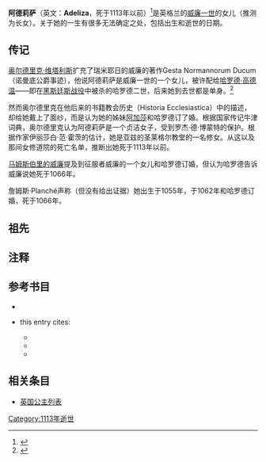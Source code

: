{{Infobox Royalty
| name = 阿德莉萨
| title = 
| house = [[诺曼王朝|诺曼王朝]]
| father = [[威廉一世_(英格蘭)|征服者威廉]]
| mother = [[佛兰德斯|佛兰德斯]]的[[玛蒂尔达_(佛兰德斯)|玛蒂尔达]]
| date of birth = 未知
| place of birth = 
| date of death = 约1013年以前
| place of death = 
| place of burial = 
|}}

'''阿德莉萨'''（英文：'''Adeliza'''，死于1113年以前）<ref name="odnb">{{harvnb|van Houts|2004}}</ref>是英格兰的[[威廉一世_(英格兰)|威廉一世]]的女儿（推测为长女）。关于她的一生有很多无法确定之处，包括出生和逝世的日期。

==传记==
[[奥尔德里克·维塔利斯|奥尔德里克·维塔利斯]]扩充了瑞米耶日的威廉的著作Gesta Normannorum Ducum（诺曼底公爵事迹），他说阿德莉萨是威廉一世的一个女儿，被许配给[[哈羅德·葛溫森|哈罗德·高德温]]——即在[[黑斯廷斯战役|黑斯廷斯战役]]中被杀的哈罗德二世，后来她到去世都是单身。<ref name="dnb">{{harvnb|Round|1885|p=137}}</ref>

然而奥尔德里克在他后来的书籍教会历史（Historia Ecclesiastica）中的描述，却给她戴上了面纱，而是认为她的姊妹[[阿加莎_(诺曼底)|阿加莎]]和哈罗德订了婚。根据国家传记牛津词典，奥尔德里克认为阿德莉萨是一个贞洁女子，受到罗杰·德·博蒙特的保护。根据作家伊丽莎白·范·霍茨的估计，她是亚兹的圣莱格尔教堂的一名修女。从这以及那间女修道院的死亡名单，推断出她死于1113年以前。

[[马姆斯伯里的威廉|马姆斯伯里的威廉]]提及到征服者威廉的一个女儿和哈罗德订婚，但认为哈罗德告诉威廉说她死于1066年。

詹姆斯·Planché声称（但没有给出证据）她出生于1055年，于1062年和哈罗德订婚，死于1066年。

==祖先==
{{Ahnentafel top|先祖}}<center>
{{ahnentafel-compact5
| style = font-size: 85%;
|boxstyle_1=background-color: #ddf;
|boxstyle_2=background-color: #fdd;
|boxstyle_3=background-color: #ffc;
|boxstyle_4=background-color: #dfd;
|boxstyle_5=background-color: #9fe;
|1='''阿德莉萨'''
|2='''父：'''英格兰国王[[威廉一世_(英格兰)|威廉一世]]
|3='''母：'''英格兰王后[[弗兰德的玛蒂尔达|玛蒂尔达]]
|4='''祖父：'''[[诺曼底公爵|诺曼底公爵]][[罗贝尔一世_(诺曼底)|罗贝尔一世]]
|5='''祖母：'''{{le|埃尔蕾瓦|Herleva}}
|6='''外祖父：'''[[弗兰德伯爵|弗兰德伯爵]]{{le|鲍德温五世，弗兰德伯爵|Baldwin V, Count of Flanders|鲍德温五世}}
|7='''外祖母：'''伯爵夫人{{le|阿黛拉，法国公主及弗兰德伯爵夫人|Adela of France, Countess of Flanders|阿黛拉公主}}
|8='''曾祖父：'''诺曼底公爵[[理查二世_(诺曼第)|理查二世]]
|9='''曾祖母：'''公爵夫人{{le|朱迪思 (布列塔尼)|Judith of Brittany|朱迪思}}
|10='''外曾祖父：'''{{le|法莱斯的福尔伯特|Fulbert of Falaise}}
|11=
|12='''外曾祖父：'''弗兰德伯爵{{le|鲍德温四世，弗兰德伯爵|Baldwin IV, Count of Flanders|鲍德温四世}}
|13='''外曾祖母：'''伯爵夫人{{le|欧吉夫 (卢森堡)|Ogive de Luxembourg|欧吉夫}}
|14='''外曾祖父：'''[[法国国王|法国国王]][[罗贝尔二世_(法兰西)|罗贝尔二世]]
|15='''外曾祖母：'''法国王后{{le|康斯坦丝 (阿尔勒)|Constance of Arles|康斯坦丝}}
|16='''高祖父：'''诺曼底公爵{{le|理查一世，诺曼底公爵|Richard I, Duke of Normandy|理查一世}}
|17='''高祖母：'''公爵夫人{{le|刚诺拉，诺曼底公爵夫人|Gunnora, Duchess of Normandy|刚诺拉}}
|18='''外高祖父：'''[[布列塔尼公爵|布列塔尼公爵]]{{le|科南一世，布列塔尼公爵|Conan I of Rennes|科南一世}}
|19='''外高祖母：'''公爵夫人{{le|埃芒加德-格波加 (安茹)|Ermengarde-Gerberga of Anjou|埃芒加德}}
|20=
|21=
|22=
|23=
|24='''外高祖父：'''弗兰德伯爵{{le|阿努尔夫二世，弗兰德伯爵|Arnulf II, Count of Flanders|阿努尔夫二世}}
|25='''外高祖母：'''伯爵夫人{{le|罗扎利娅 (意大利)|Rozala of Italy|罗扎利娅}}
|26='''外高祖父：'''{{le|卢森堡的弗雷德里克|Frederick of Luxembourg}}
|27=
|28='''外高祖父：'''法国国王[[于格·卡佩|于格·卡佩]]
|29='''外高祖母：'''法国王后{{le|阿德莱德 (阿基坦)|Adelaide of Aquitaine|阿德莱德}}
|30='''外高祖父：'''{{le|普罗旺斯伯爵|Count of Provence}}{{le|吉约姆一世，普罗旺斯伯爵|William I of Provence|吉约姆一世}}
|31='''外高祖母：'''伯爵夫人{{le|阿德莱德 (安茹)|Adelaide-Blanche of Anjou|阿德莱德}}
}}</center>
{{ahnentafel bottom}}

==注释==
{{reflist}}

==参考书目==
*{{cite encyclopedia |ref=harv |last=van Houts |first=Elisabeth |title=Adelida (''d''. before 1113) |encyclopedia=[[Oxford_Dictionary_of_National_Biography|Oxford Dictionary of National Biography]] |publisher=Oxford University Press |year=2004 |url=http://www.oxforddnb.com/view/article/164 |doi=10.1093/ref:odnb/164 |accessdate=9 November 2009 |archive-date=2015-09-24 |archive-url=https://web.archive.org/web/20150924144911/http://www.oxforddnb.com/view/article/164 |dead-url=no }}
*{{DNB| |last=Round  |first=John Horace|wstitle=Adeliza (d.1066?) |volume=1 |page=137}} this entry cites:
**{{cite book|first=Edward Augustus |last=Freeman |year=1869|title=The History of the Norman Conquest of England|url=http://www.archive.org/stream/historynormanco07unkngoog#page/n7/mode/1up|volume=3|edition=1st|pages=112,659}}
**{{cite book|first=Edward Augustus |last=Freeman |title=The History of the Norman Conquest of England|volume=3|edition=2nd|pages=112,667–70}}
**{{cite book|first=James Robinson|last=Planché |title=Conqueror and his Companions|url=http://www.archive.org/stream/conquerorhiscomp01planuoft#page/n8/mode/1up|year=1874|volume=1|page=82}}

==相关条目==
*[[英国公主列表|英国公主列表]]

[[Category:1113年逝世|Category:1113年逝世]]